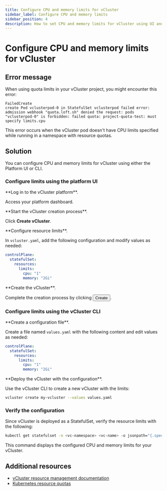 ```yaml
---
title: Configure CPU and memory limits for vCluster
sidebar_label: Configure CPU and memory limits
sidebar_position: 4
description: How to set CPU and memory limits for vCluster using UI and CLI.
---
```



# Configure CPU and memory limits for vCluster

## Error message

When using quota limits in your vCluster project, you might encounter this error:

```plaintext
FailedCreate
create Pod vclusterpod-0 in StatefulSet vclusterpod failed error: admission webhook "quota.loft.sh" denied the request: pods "vclusterpod-0" is forbidden: failed quota: project-quota-test: must specify limits.cpu
```

This error occurs when the vCluster pod doesn't have CPU limits specified while running in a namespace with resource quotas.

## Solution

You can configure CPU and memory limits for vCluster using either the Platform UI or CLI.

### Configure limits using the platform UI

<Flow id="configure-limits-ui">
<Step>
**Log in to the vCluster platform**.

Access your platform dashboard.
</Step>

<Step>
**Start the vCluster creation process**.

Click **Create vCluster**.
</Step>

<Step>
**Configure resource limits**.

In `vcluster.yaml`, add the following configuration and modify values as needed:

```yaml
controlPlane:
  statefulSet:
    resources:
      limits:
        cpu: "1"
        memory: "2Gi"
```
</Step>

<Step>
**Create the vCluster**.

Complete the creation process by clicking <Button>Create</Button>.
</Step>
</Flow>

### Configure limits using the vCluster CLI

<Flow id="configure-limits-cli">
<Step>
**Create a configuration file**.

Create a file named `values.yaml` with the following content and edit values as needed:

```yaml
controlPlane:
  statefulSet:
    resources:
      limits:
        cpu: "1"
        memory: "2Gi"
```
</Step>

<Step>
**Deploy the vCluster with the configuration**.

Use the vCluster CLI to create a new vCluster with the limits:

```bash
vcluster create my-vcluster --values values.yaml
```
</Step>
</Flow>

### Verify the configuration

Since vCluster is deployed as a StatefulSet, verify the resource limits with the following:

```bash
kubectl get statefulset -n <vc-namespace> <vc-name> -o jsonpath="{.spec.template.spec.containers[*].resources.limits}"
```

This command displays the configured CPU and memory limits for your vCluster.

## Additional resources

- [vCluster resource management documentation](https://www.vcluster.com/docs/architecture/resources)
- [Kubernetes resource quotas](https://kubernetes.io/docs/concepts/policy/resource-quotas/)